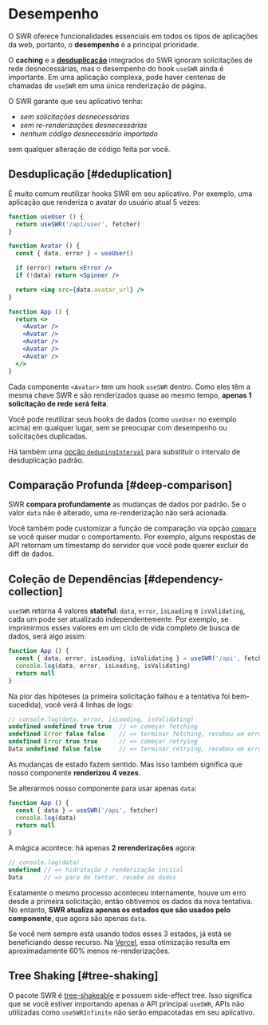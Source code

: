 # Desempenho

O SWR oferece funcionalidades essenciais em todos os tipos de aplicações da web, portanto, o **desempenho** é a principal prioridade.

O **caching** e a **[desduplicação](#deduplication)** integrados do SWR ignoram solicitações de rede desnecessárias, mas
o desempenho do hook `useSWR` ainda é importante. Em uma aplicação complexa, pode haver centenas de chamadas de `useSWR` em uma única renderização de página.

O SWR garante que seu aplicativo tenha:

- _sem solicitações desnecessárias_
- _sem re-renderizações desnecessárias_
- _nenhum código desnecessário importado_

sem qualquer alteração de código feita por você.

## Desduplicação [#deduplication]

É muito comum reutilizar hooks SWR em seu aplicativo. Por exemplo, uma aplicação que renderiza o avatar do usuário atual 5 vezes:

```jsx
function useUser () {
  return useSWR('/api/user', fetcher)
}

function Avatar () {
  const { data, error } = useUser()

  if (error) return <Error />
  if (!data) return <Spinner />

  return <img src={data.avatar_url} />
}

function App () {
  return <>
    <Avatar />
    <Avatar />
    <Avatar />
    <Avatar />
    <Avatar />
  </>
}
```

Cada componente `<Avatar>` tem um hook `useSWR` dentro. Como eles têm a mesma chave SWR e são renderizados quase ao mesmo tempo, **apenas 1 solicitação de rede será feita**.

Você pode reutilizar seus hooks de dados (como `useUser` no exemplo acima) em qualquer lugar, sem se preocupar com desempenho ou solicitações duplicadas.

Há também uma [opção `dedupingInterval`](/docs/api) para substituir o intervalo de desduplicação padrão.

## Comparação Profunda [#deep-comparison]

SWR **compara profundamente** as mudanças de dados por padrão. Se o valor `data` não é alterado, uma re-renderização não será acionada.

Você também pode customizar a função de comparação via opção [`compare`](/docs/api) se você quiser mudar o comportamento.
Por exemplo, alguns respostas de API retornam um timestamp do servidor que você pode querer excluir do diff de dados.

## Coleção de Dependências [#dependency-collection]

`useSWR` retorna 4 valores **stateful**: `data`, `error`, `isLoading` e `isValidating`, cada um pode ser atualizado independentemente.
Por exemplo, se imprimirmos esses valores em um ciclo de vida completo de busca de dados, será algo assim:

```jsx
function App () {
  const { data, error, isLoading, isValidating } = useSWR('/api', fetcher)
  console.log(data, error, isLoading, isValidating)
  return null
}
```

Na pior das hipóteses (a primeira solicitação falhou e a tentativa foi bem-sucedida), você verá 4 linhas de logs:

```js
// console.log(data, error, isLoading, isValidating)
undefined undefined true true  // => começar fetching
undefined Error false false    // => terminar fetching, recebeu um erro
undefined Error true true      // => começar retrying
Data undefined false false     // => terminar retrying, recebeu um erro
```

As mudanças de estado fazem sentido. Mas isso também significa que nosso componente **renderizou 4 vezes**.

Se alterarmos nosso componente para usar apenas `data`:

```jsx
function App () {
  const { data } = useSWR('/api', fetcher)
  console.log(data)
  return null
}
```

A mágica acontece: há apenas **2 rerenderizações** agora:

```js
// console.log(data)
undefined // => hidratação / renderização inciial
Data      // => para de tentar, recebe os dados
```

Exatamente o mesmo processo aconteceu internamente, houve um erro desde a primeira solicitação, então obtivemos os dados da nova tentativa.
No entanto, **SWR atualiza apenas os estados que são usados pelo componente**, que agora são apenas `data`.

Se você nem sempre está usando todos esses 3 estados, já está se beneficiando desse recurso.
Na [Vercel](https://vercel.com), essa otimização resulta em aproximadamente 60% menos re-renderizações.

## Tree Shaking [#tree-shaking]

O pacote SWR é [tree-shakeable](https://webpack.js.org/guides/tree-shaking) e possuem side-effect tree.
Isso significa que se você estiver importando apenas a API principal `useSWR`, APIs não utilizadas como `useSWRInfinite` não serão empacotadas em seu aplicativo.
